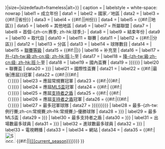 {{infobox
| bodystyle = width:auto; min-width:22em; max-width:30em
| title   = {{{name|<includeonly>{{PAGENAME}}</includeonly>}}}
| image   = {{#invoke:InfoboxImage|InfoboxImage|image={{{logo|{{{image|}}}}}}|size={{{pixels|}}}|sizedefault=frameless|alt={{{alt|}}}}}
| caption = {{{caption|}}}
| labelstyle = white-space: nowrap
| label1  = 成立年份
| data1   = {{{founded|}}}
| label2  = 國家／地區
| data2   = {{{country|}}}
| label3  = {{#if:{{{province type|}}}|{{{province type}}}|省份}}
| data3   = {{{province|}}}
| label4  = {{#if:{{{state type|}}}|{{{state type}}}|州份}}
| data4   = {{{state|}}}
| label5  = {{#if:{{{region type|}}}|{{{region type}}}|地區}}
| data5   = {{{region|}}}
| label6  = 其他地區
| data6   = {{{other countries|}}}
| label7  = 所屬聯盟
| data7   = {{{confed|}}}
| label8  = 首個-{zh-cn:赛季; zh-hk:球季;}-
| data8   = {{{first|}}}
| label9  = 結束年份
| data9   = {{{folded|}}}
| label10 = 取代自
| data10  = {{{successor|}}}
| label11 = 聯賽
| data11  = {{{leagues|}}}
| label12 = {{#if:{{{divisions type|}}}|{{{divisions type}}}|分區}}
| data12  = {{{divisions|}}}
| label13 = 分區
| data13  = {{{conferences|}}}
| label14 = 球隊數目
| data14  = {{{teams|}}}
| label15 = [[聯賽系統|聯賽等級]]
| data15  = {{#if:{{{level|}}}|{{{level}}}|{{{levels|}}}}}
| label16 = 补充至
| data16  = {{{feeds|}}}
| label17 = [[升降級制度|升-{zh-tw:級;zh-cn:级; zh-hk:班;}-]]至
| data17  = {{{promotion|}}}
| label18 =  [[升降級制度|降-{zh-tw:級;zh-cn:级; zh-hk:班;}-]]至
| data18  = {{{relegation|}}}
| label19 = 國內盃賽
| data19  = {{{domest_cup|{{{domest_cup|{{{domest_cup|}}}}}}}}}
| label20 = 聯賽盃
| data20  = {{{league_cup|{{{league cup|}}}}}}
| label21 = 國際性盃賽
| data21  = {{{confed_cup|}}}
| label22 = {{#if:{{{folded|}}}|最後|應屆}}冠軍
| data22  = {{#if:{{{champions|}}}|{{{champions}}}{{#if:{{{season|}}}|<br />（{{{season}}}）}}}}
| label23 = 應屆常規賽冠軍
| data23  = {{#if:{{{premiers|}}}|{{{premiers}}}{{#if:{{{prem_season|}}}|<br />（{{{prem_season}}}）}}}}
| label24 = 應屆[[MLS盃]]冠軍
| data24  = {{#if:{{{mlscupchamps|}}}|{{{mlscupchamps}}} {{#if:{{{mlscupseason}}}|<br />（{{{mlscupseason}}}）}}}}
| label25 = 應屆[[支持者之盾]]
| data25  = {{#if:{{{shieldchamps|}}}|{{{shieldchamps|}}} {{#if:{{{shieldseason}}}|<br />（{{{shieldseason}}}）}}}}
| label26 = 應屆[[支持者之盾]]冠軍
| data26  = {{#if:{{{shield|}}}|{{{shield|}}}{{#if:{{{season|}}}|<br />（{{{season}}}）}}}}
| label27 = 最多冠軍球隊
| data27  = {{{most_champs|{{{most_successful_club|{{{most successful club|{{{most_successful|}}}}}}}}}}}}
| label28 = 最多-{zh-tw:例行賽;zh-cn:常規賽;zh-hk:常規賽;}-優勝球隊
| data28  = {{{most_prems|{{{most_premierships|}}}}}}
| label29 = 最多MLS盃
| data29  = {{{most_mlscups|{{{most mlscups|}}}}}}
| label30 = 最多支持者之盾
| data30  = {{{most_shields|{{{most shields|}}}}}}
| label31 = 出場數最多球員
| data31  = {{{most_appearances|{{{most_appearances|}}}}}}
| label32 = 進球數最多球員
| data32  = {{{top_goalscorer|{{{top goalscorer|}}}}}}
| label33 = 電視轉播
| data33  = {{{tv|}}}
| label34 = 網站
| data34  = {{{website|}}}
| data35  = {{#if:{{{current|}}}{{{current_season|}}}|[[File:Soccerball current event.svg|33px|alt=|link=]] {{#if:{{{current|}}}|{{{current}}}|[[{{{current_season}}}]]}}}}
}}<noinclude>{{documentation}}
</noinclude>